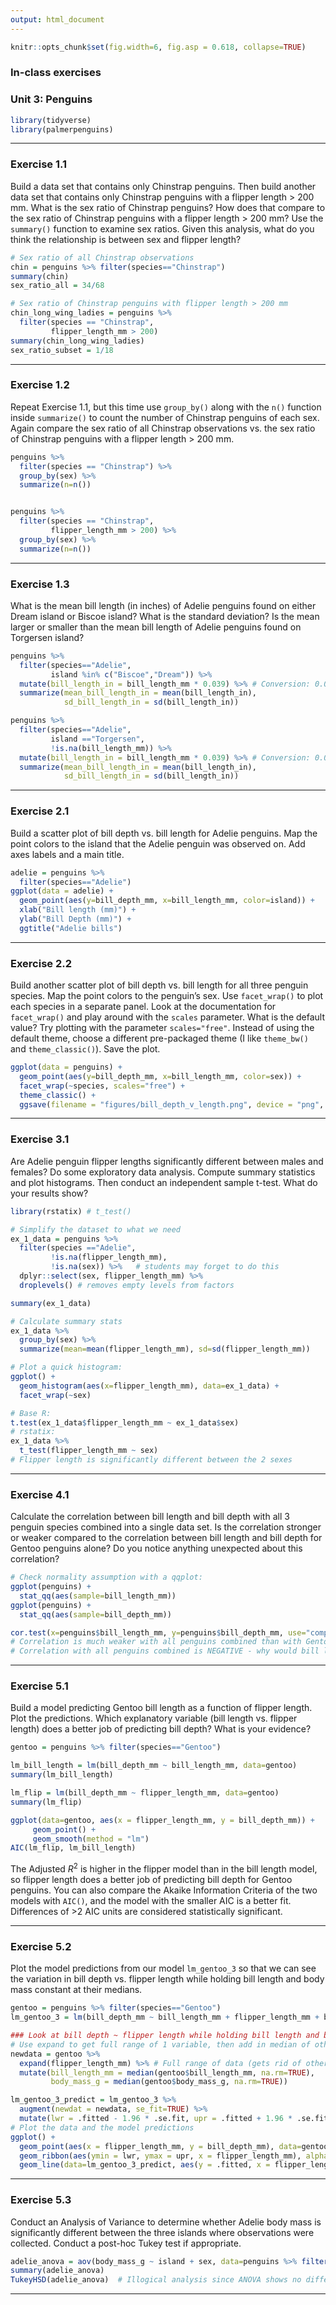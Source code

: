 ```yaml
---
output: html_document
---
```


```r
knitr::opts_chunk$set(fig.width=6, fig.asp = 0.618, collapse=TRUE) 
```

### In-class exercises
### Unit 3: Penguins

```r
library(tidyverse)
library(palmerpenguins)
```

***

### Exercise 1.1

Build a data set that contains only Chinstrap penguins. Then build another data set that contains only Chinstrap penguins with a flipper length > 200 mm. What is the sex ratio of Chinstrap penguins? How does that compare to the sex ratio of Chinstrap penguins with a flipper length > 200 mm? Use the `summary()` function to examine sex ratios. Given this analysis, what do you think the relationship is between sex and flipper length?

```r
# Sex ratio of all Chinstrap observations
chin = penguins %>% filter(species=="Chinstrap")
summary(chin)
sex_ratio_all = 34/68

# Sex ratio of Chinstrap penguins with flipper length > 200 mm
chin_long_wing_ladies = penguins %>%
  filter(species == "Chinstrap",
         flipper_length_mm > 200)
summary(chin_long_wing_ladies)
sex_ratio_subset = 1/18
```

***

### Exercise 1.2

Repeat Exercise 1.1, but this time use `group_by()` along with the `n()` function inside `summarize()` to count the number of Chinstrap penguins of each sex. Again compare the sex ratio of all Chinstrap observations vs. the sex ratio of Chinstrap penguins with a flipper length > 200 mm.

```r
penguins %>%
  filter(species == "Chinstrap") %>%
  group_by(sex) %>%
  summarize(n=n())


penguins %>%
  filter(species == "Chinstrap",
         flipper_length_mm > 200) %>%
  group_by(sex) %>%
  summarize(n=n())
```

***

### Exercise 1.3

What is the mean bill length (in inches) of Adelie penguins found on either Dream island or Biscoe island? What is the standard deviation? Is the mean larger or smaller than the mean bill length of Adelie penguins found on Torgersen island?

```r
penguins %>% 
  filter(species=="Adelie",
         island %in% c("Biscoe","Dream")) %>%
  mutate(bill_length_in = bill_length_mm * 0.039) %>% # Conversion: 0.0393701 inches / mm
  summarize(mean_bill_length_in = mean(bill_length_in), 
            sd_bill_length_in = sd(bill_length_in))

penguins %>% 
  filter(species=="Adelie",
         island =="Torgersen",
         !is.na(bill_length_mm)) %>%
  mutate(bill_length_in = bill_length_mm * 0.039) %>% # Conversion: 0.0393701 inches / mm
  summarize(mean_bill_length_in = mean(bill_length_in), 
            sd_bill_length_in = sd(bill_length_in))
```

***

### Exercise 2.1

Build a scatter plot of bill depth vs. bill length for Adelie penguins. Map the point colors to the island that the Adelie penguin was observed on. Add axes labels and a main title. 

```r
adelie = penguins %>%
  filter(species=="Adelie")
ggplot(data = adelie) + 
  geom_point(aes(y=bill_depth_mm, x=bill_length_mm, color=island)) + 
  xlab("Bill length (mm)") +
  ylab("Bill Depth (mm)") +
  ggtitle("Adelie bills")
```

***

### Exercise 2.2

Build another scatter plot of bill depth vs. bill length for all three penguin species. Map the point colors to the penguin's sex. Use `facet_wrap()` to plot each species in a separate panel. Look at the documentation for `facet_wrap()` and play around with the `scales` parameter. What is the default value? Try plotting with the parameter `scales="free"`. Instead of using the default theme, choose a different pre-packaged theme (I like `theme_bw()` and `theme_classic()`). Save the plot.

```r
ggplot(data = penguins) + 
  geom_point(aes(y=bill_depth_mm, x=bill_length_mm, color=sex)) + 
  facet_wrap(~species, scales="free") + 
  theme_classic() +
  ggsave(filename = "figures/bill_depth_v_length.png", device = "png", width = 6, height = 3.5, units = "in", dpi = 300)
```

***

### Exercise 3.1

Are Adelie penguin flipper lengths significantly different between males and females? Do some exploratory data analysis. Compute summary statistics and plot histograms. Then conduct an independent sample t-test. What do your results show?

```r
library(rstatix) # t_test()

# Simplify the dataset to what we need
ex_1_data = penguins %>%
  filter(species =="Adelie",
         !is.na(flipper_length_mm),
         !is.na(sex)) %>%   # students may forget to do this
  dplyr::select(sex, flipper_length_mm) %>%
  droplevels() # removes empty levels from factors

summary(ex_1_data)

# Calculate summary stats
ex_1_data %>%
  group_by(sex) %>%
  summarize(mean=mean(flipper_length_mm), sd=sd(flipper_length_mm))

# Plot a quick histogram:
ggplot() +
  geom_histogram(aes(x=flipper_length_mm), data=ex_1_data) +
  facet_wrap(~sex)

# Base R:
t.test(ex_1_data$flipper_length_mm ~ ex_1_data$sex)
# rstatix:
ex_1_data %>% 
  t_test(flipper_length_mm ~ sex)
# Flipper length is significantly different between the 2 sexes
```

***

### Exercise 4.1

Calculate the correlation between bill length and bill depth with all 3 penguin species combined into a single data set. Is the correlation stronger or weaker compared to the correlation between bill length and bill depth for Gentoo penguins alone? Do you notice anything unexpected about this correlation?

```r
# Check normality assumption with a qqplot:
ggplot(penguins) +
  stat_qq(aes(sample=bill_length_mm))
ggplot(penguins) +
  stat_qq(aes(sample=bill_depth_mm))

cor.test(x=penguins$bill_length_mm, y=penguins$bill_depth_mm, use="complete.obs")
# Correlation is much weaker with all penguins combined than with Gentoo alone
# Correlation with all penguins combined is NEGATIVE - why would bill length get bigger as bill depth gets smaller?
```

***

### Exercise 5.1

Build a model predicting Gentoo bill length as a function of flipper length. Plot the predictions. Which explanatory variable (bill length vs. flipper length) does a better job of predicting bill depth? What is your evidence?

```r
gentoo = penguins %>% filter(species=="Gentoo")

lm_bill_length = lm(bill_depth_mm ~ bill_length_mm, data=gentoo)
summary(lm_bill_length)

lm_flip = lm(bill_depth_mm ~ flipper_length_mm, data=gentoo)
summary(lm_flip)

ggplot(data=gentoo, aes(x = flipper_length_mm, y = bill_depth_mm)) +
     geom_point() +
     geom_smooth(method = "lm")
AIC(lm_flip, lm_bill_length)
```

The Adjusted $R^2$ is higher in the flipper model than in the bill length model, so flipper length does a better job of predicting bill depth for Gentoo penguins. You can also compare the Akaike Information Criteria of the two models with `AIC()`, and the model with the smaller AIC is a better fit. Differences of >2 AIC units are considered statistically significant.

***

### Exercise 5.2

Plot the model predictions from our model `lm_gentoo_3` so that we can see the variation in bill depth vs. flipper length while holding bill length and body mass constant at their medians.

```r
gentoo = penguins %>% filter(species=="Gentoo")
lm_gentoo_3 = lm(bill_depth_mm ~ bill_length_mm + flipper_length_mm + body_mass_g, data=gentoo)

### Look at bill depth ~ flipper length while holding bill length and body mass constant
# Use expand to get full range of 1 variable, then add in median of other variable(s) from original data
newdata = gentoo %>% 
  expand(flipper_length_mm) %>% # Full range of data (gets rid of other variables)
  mutate(bill_length_mm = median(gentoo$bill_length_mm, na.rm=TRUE), 
         body_mass_g = median(gentoo$body_mass_g, na.rm=TRUE))

lm_gentoo_3_predict = lm_gentoo_3 %>%
  augment(newdat = newdata, se_fit=TRUE) %>%
  mutate(lwr = .fitted - 1.96 * .se.fit, upr = .fitted + 1.96 * .se.fit) # Calculate 95% C.I. using SE
# Plot the data and the model predictions
ggplot() +
  geom_point(aes(x = flipper_length_mm, y = bill_depth_mm), data=gentoo) + # original data
  geom_ribbon(aes(ymin = lwr, ymax = upr, x = flipper_length_mm), alpha = .15, data=lm_gentoo_3_predict) +
  geom_line(data=lm_gentoo_3_predict, aes(y = .fitted, x = flipper_length_mm), size = 1)
```

***

### Exercise 5.3

Conduct an Analysis of Variance to determine whether Adelie body mass is significantly different between the three islands where observations were collected. Conduct a post-hoc Tukey test if appropriate.

```r
adelie_anova = aov(body_mass_g ~ island + sex, data=penguins %>% filter(species=="Adelie"))
summary(adelie_anova)
TukeyHSD(adelie_anova)  # Illogical analysis since ANOVA shows no difference btwn island
```

***


